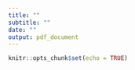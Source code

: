```yaml
---
title: ""
subtitle: ""
date: ""
output: pdf_document
---
```


```r
knitr::opts_chunk$set(echo = TRUE)
```

<!-- Os alunos deverão estudar o capítulo 4 do arquivo anexo, realizar o exemplo da página 62 a 66 utilizando o R (pesquisar o comando que realiza o teste). Finalizar com a resolução do exercício questão 1 pág 74. Esta tarefa deverá ser feita como compensação da semana em que estarei no LatinR. -->